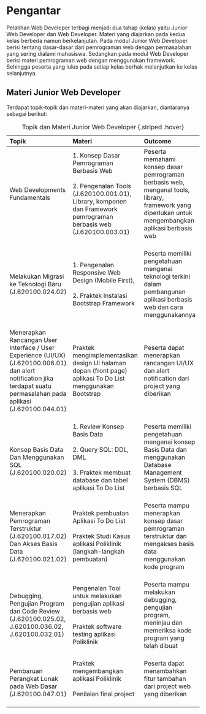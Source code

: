 # **Pengantar** {.unnumbered}

Pelatihan Web Developer terbagi menjadi dua tahap (kelas) yaitu Junior Web 
Developer dan Web Developer. Materi yang diajarkan pada kedua kelas berbeda namun berkelanjutan. Pada modul Junior Web Developer berisi tentang dasar-dasar dari pemrograman web dengan permasalahan yang sering dialami mahasiswa. Sedangkan pada modul Web Developer berisi materi pemrograman web dengan menggunakan framework.
Sehingga peserta yang lulus pada setiap kelas berhak melanjutkan ke kelas selanjutnya.

## Materi Junior Web Developer

Terdapat topik-topik dan materi-materi yang akan diajarkan, diantaranya sebagai berikut:

|  Topik  |  Materi  |  Outcome | 
|:--------|:---------|:---------|
| Web Developments Fundamentals  <br><br> | 1. Konsep Dasar Pemrograman Berbasis Web <br><br> 2. Pengenalan Tools (J.620100.001.01), Library, komponen dan Framework pemrograman berbasis web (J.620100.003.01) <br><br> | Peserta memahami konsep dasar pemrograman berbasis web, mengenal tools, library, framework yang diperlukan untuk mengembangkan aplikasi berbasis web <br><br> |
| Melakukan Migrasi ke Teknologi Baru (J.620100.024.02) <br><br> | 1. Pengenalan Responsive Web Design (Mobile First), <br><br> 2. Praktek Instalasi Bootstrap Framework <br><br> | Peserta memiliki pengetahuan mengenai teknologi terkini dalam pembangunan aplikasi berbasis web dan cara menggunakannya <br><br> |
| Menerapkan Rancangan  User Interface / User Experience (UI/UX) (J.620100.006.01) dan alert notification jika terdapat suatu permasalahan pada aplikasi (J.620100.044.01) <br><br> | Praktek mengimplementasikan design UI halaman depan (front page)  aplikasi To Do List menggunakan Bootstrap <br><br> | Peserta dapat menerapkan rancangan UI/UX dan alert notification dari project yang diberikan <br><br> |
| Konsep Basis Data Dan Menggunakan SQL (J.620100.020.02) | 1. Review Konsep Basis Data <br><br> 2. Query SQL: DDL, DML <br><br> 3. Praktek membuat database dan tabel aplikasi To Do List <br><br> | Peserta memiliki pengetahuan mengenai konsep Basis Data dan menggunakan Database Management System (DBMS) berbasis SQL <br><br> | 
| Menerapkan Pemrograman Terstruktur (J.620100.017.02) Dan Akses Basis Data (J.620100.021.02) <br><br> | Praktek pembuatan Aplikasi To Do List <br><br> Praktek Studi Kasus aplikasi Poliklinik (langkah-langkah pembuatan) <br><br> | Peserta mampu menerapkan konsep dasar pemrograman terstruktur dan mengakses basis data menggunakan kode program <br><br> |
| Debugging, Pengujian Program dan Code Review (J.620100.025.02, J.620100.036.02, J.620100.032.01) <br><br> | Pengenalan Tool untuk melakukan pengujian aplikasi berbasis web <br> <br> Praktek software testing aplikasi Poliklinik <br><br> | Peserta mampu melakukan debugging, pengujian program, meninjau dan memeriksa kode program yang telah dibuat <br><br> |
| Pembaruan Perangkat Lunak pada Web Dasar (J.620100.047.01) | Praktek mengembangkan aplikasi Poliklinik <br><br> Penilaian final project <br><br> | Peserta dapat menambahkan fitur tambahan dari project web yang diberikan <br><br> |

: Topik dan Materi Junior Web Developer {.striped .hover}


